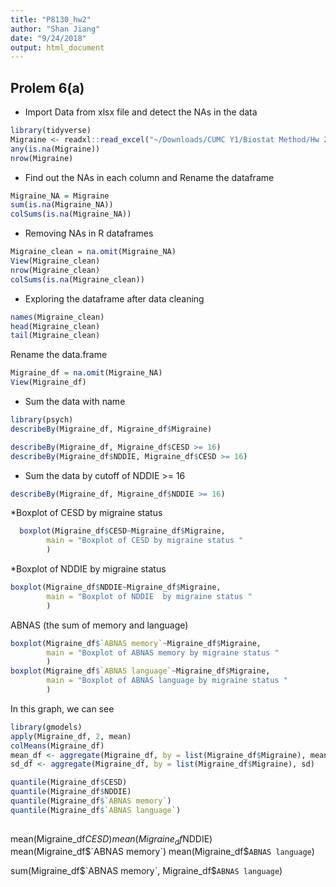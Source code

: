 ```yaml
---
title: "P8130_hw2"
author: "Shan Jiang"
date: "9/24/2018"
output: html_document
---
```

## Prolem 6(a)
* Import Data from xlsx file and detect the NAs in the data
```r
library(tidyverse)
Migraine <- readxl::read_excel("~/Downloads/CUMC Y1/Biostat Method/Hw 2/Migraine.xlsx")
any(is.na(Migraine))
nrow(Migraine)
```

* Find out the NAs in each column and Rename the dataframe
```r
Migraine_NA = Migraine
sum(is.na(Migraine_NA))
colSums(is.na(Migraine_NA))
```


* Removing NAs in R dataframes
```r
Migraine_clean = na.omit(Migraine_NA)
View(Migraine_clean)
nrow(Migraine_clean)
colSums(is.na(Migraine_clean))
```
 
* Exploring the dataframe after data cleaning
```r
names(Migraine_clean)
head(Migraine_clean)
tail(Migraine_clean)
```
Rename the data.frame
```r
Migraine_df = na.omit(Migraine_NA)
View(Migraine_df)
```

* Sum the data with name  
```r
library(psych)
describeBy(Migraine_df, Migraine_df$Migraine)

describeBy(Migraine_df, Migraine_df$CESD >= 16)
describeBy(Migraine_df$NDDIE, Migraine_df$CESD >= 16)
```
* Sum the data by cutoff of NDDIE >= 16
```r
describeBy(Migraine_df, Migraine_df$NDDIE >= 16)
```


*Boxplot of CESD by migraine status
```r
  boxplot(Migraine_df$CESD~Migraine_df$Migraine,
        main = "Boxplot of CESD by migraine status "
        )
```
*Boxplot of NDDIE by migraine status
```r
boxplot(Migraine_df$NDDIE~Migraine_df$Migraine,
        main = "Boxplot of NDDIE  by migraine status "
        )
```

ABNAS (the sum of memory and language)
```r
boxplot(Migraine_df$`ABNAS memory`~Migraine_df$Migraine,
        main = "Boxplot of ABNAS memory by migraine status "
        )
boxplot(Migraine_df$`ABNAS language`~Migraine_df$Migraine,
        main = "Boxplot of ABNAS language by migraine status "
        )
```
In this graph, we can see 




```r
library(gmodels)
apply(Migraine_df, 2, mean)
colMeans(Migraine_df)
mean_df <- aggregate(Migraine_df, by = list(Migraine_df$Migraine), mean)
sd_df <- aggregate(Migraine_df, by = list(Migraine_df$Migraine), sd)

quantile(Migraine_df$CESD)
quantile(Migraine_df$NDDIE)
quantile(Migraine_df$`ABNAS memory`)
quantile(Migraine_df$`ABNAS language`)
 
```

 mean(Migraine_df$CESD)
mean(Migraine_df$NDDIE)
mean(Migraine_df$`ABNAS memory`)
mean(Migraine_df$`ABNAS language`)

sum(Migraine_df$`ABNAS memory`, Migraine_df$`ABNAS language`)


